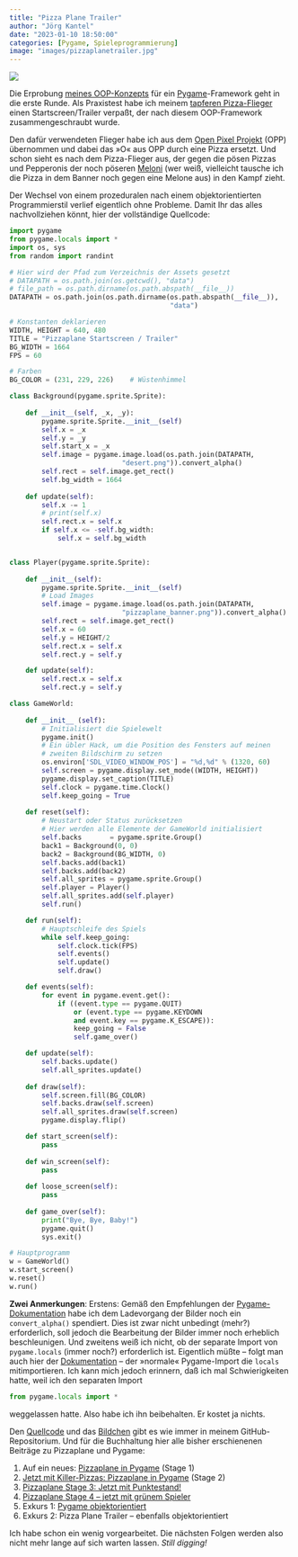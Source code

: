 ```yaml
---
title: "Pizza Plane Trailer"
author: "Jörg Kantel"
date: "2023-01-10 18:50:00"
categories: [Pygame, Spieleprogrammierung]
image: "images/pizzaplanetrailer.jpg"
---
```


[![](images/pizzaplanetrailer-b.jpg)](https://www.flickr.com/photos/schockwellenreiter/52619367586/)

Die Erprobung [meines OOP-Konzepts](https://kantel.github.io/posts/2023010701_pygame_oop/) für ein [Pygame](http://cognitiones.kantel-chaos-team.de/multimedia/spieleprogrammierung/pygame.html)-Framework geht in die erste Runde. Als Praxistest habe ich meinem [tapferen Pizza-Flieger](https://kantel.github.io/posts/2023010102_pizzaplane4/) einen Startscreen/Trailer verpaßt, der nach diesem OOP-Framework zusammengeschraubt wurde.

Den dafür verwendeten Flieger habe ich aus dem [Open Pixel Projekt](https://www.openpixelproject.com/) (OPP) übernommen und dabei das »O« aus OPP durch eine Pizza ersetzt. Und schon sieht es nach dem Pizza-Flieger aus, der gegen die pösen Pizzas und Pepperonis der noch pöseren [Meloni](https://de.wikipedia.org/wiki/Giorgia_Meloni) (wer weiß, vielleicht tausche ich die Pizza in dem Banner noch gegen eine Melone aus) in den Kampf zieht.

Der Wechsel von einem prozeduralen nach einem objektorientierten Programmierstil verlief eigentlich ohne Probleme. Damit Ihr das alles nachvollziehen könnt, hier der vollständige Quellcode:

~~~python
import pygame
from pygame.locals import *
import os, sys
from random import randint

# Hier wird der Pfad zum Verzeichnis der Assets gesetzt
# DATAPATH = os.path.join(os.getcwd(), "data")
# file_path = os.path.dirname(os.path.abspath(__file__))
DATAPATH = os.path.join(os.path.dirname(os.path.abspath(__file__)),
                                        "data")

# Konstanten deklarieren
WIDTH, HEIGHT = 640, 480
TITLE = "Pizzaplane Startscreen / Trailer"
BG_WIDTH = 1664
FPS = 60

# Farben
BG_COLOR = (231, 229, 226)    # Wüstenhimmel

class Background(pygame.sprite.Sprite):
    
    def __init__(self, _x, _y):
        pygame.sprite.Sprite.__init__(self)
        self.x = _x
        self.y = _y
        self.start_x = _x
        self.image = pygame.image.load(os.path.join(DATAPATH,
                            "desert.png")).convert_alpha()
        self.rect = self.image.get_rect()
        self.bg_width = 1664
        
    def update(self):
        self.x -= 1
        # print(self.x)
        self.rect.x = self.x
        if self.x <= -self.bg_width:
            self.x = self.bg_width


class Player(pygame.sprite.Sprite):
    
    def __init__(self):
        pygame.sprite.Sprite.__init__(self)
        # Load Images
        self.image = pygame.image.load(os.path.join(DATAPATH,
                            "pizzaplane_banner.png")).convert_alpha()
        self.rect = self.image.get_rect()
        self.x = 60
        self.y = HEIGHT/2
        self.rect.x = self.x
        self.rect.y = self.y

    def update(self):
        self.rect.x = self.x
        self.rect.y = self.y

class GameWorld:
    
    def __init__ (self):
        # Initialisiert die Spielewelt
        pygame.init()
        # Ein übler Hack, um die Position des Fensters auf meinen
        # zweiten Bildschirm zu setzen
        os.environ['SDL_VIDEO_WINDOW_POS'] = "%d,%d" % (1320, 60)
        self.screen = pygame.display.set_mode((WIDTH, HEIGHT))
        pygame.display.set_caption(TITLE)
        self.clock = pygame.time.Clock()
        self.keep_going = True
        
    def reset(self):
        # Neustart oder Status zurücksetzen
        # Hier werden alle Elemente der GameWorld initialisiert
        self.backs       = pygame.sprite.Group()
        back1 = Background(0, 0)
        back2 = Background(BG_WIDTH, 0)
        self.backs.add(back1)
        self.backs.add(back2)
        self.all_sprites = pygame.sprite.Group()
        self.player = Player()
        self.all_sprites.add(self.player)
        self.run()

    def run(self):
        # Hauptschleife des Spiels
        while self.keep_going:
            self.clock.tick(FPS)
            self.events()
            self.update()
            self.draw()

    def events(self):
        for event in pygame.event.get():
            if ((event.type == pygame.QUIT)
                or (event.type == pygame.KEYDOWN
                and event.key == pygame.K_ESCAPE)):
                keep_going = False
                self.game_over()

    def update(self):
        self.backs.update()
        self.all_sprites.update()
    
    def draw(self):
        self.screen.fill(BG_COLOR)
        self.backs.draw(self.screen)
        self.all_sprites.draw(self.screen)
        pygame.display.flip()

    def start_screen(self):
        pass
    
    def win_screen(self):
        pass
    
    def loose_screen(self):
        pass
    
    def game_over(self):
        print("Bye, Bye, Baby!")
        pygame.quit()
        sys.exit()

# Hauptprogramm
w = GameWorld()
w.start_screen()
w.reset()
w.run()
~~~

**Zwei Anmerkungen**: Erstens: Gemäß den Empfehlungen der [Pygame-Dokumentation](https://www.pygame.org/docs/ref/surface.html?highlight=convert_alpha#pygame.Surface.convert_alpha) habe ich dem Ladevorgang der Bilder noch ein `convert_alpha()` spendiert. Dies ist zwar nicht unbedingt (mehr?) erforderlich, soll jedoch die Bearbeitung der Bilder immer noch erheblich beschleunigen. Und zweitens weiß ich nicht, ob der separate Import von `pygame.locals` (immer noch?) erforderlich ist. Eigentlich müßte -- folgt man auch hier der [Dokumentation](https://www.pygame.org/docs/ref/locals.html) -- der »normale« Pygame-Import die `locals` mitimportieren. Ich kann mich jedoch erinnern, daß ich mal Schwierigkeiten hatte, weil ich den separaten Import

~~~python
from pygame.locals import *
~~~

weggelassen hatte. Also habe ich ihn beibehalten. Er kostet ja nichts.

Den [Quellcode](https://github.com/kantel/pygameprojects/blob/master/pizzaplane/pizzaplanestartscreen.py) und das [Bildchen](https://github.com/kantel/pygameprojects/tree/master/pizzaplane/data) gibt es wie immer in meinem GitHub-Repositorium. Und für die Buchhaltung hier alle bisher erschienenen Beiträge zu Pizzaplane und Pygame:

1. Auf ein neues: [Pizzaplane in Pygame](https://kantel.github.io/posts/20221222501_pizzaplane1_pygame/) (Stage 1)
2. [Jetzt mit Killer-Pizzas: Pizzaplane in Pygame](https://kantel.github.io/posts/20221222601_pizzaplane2_pygame/) (Stage 2)
3. [Pizzaplane Stage 3: Jetzt mit Punktestand!](https://kantel.github.io/posts/2022123101_pizzaplane3/)
4. [Pizzaplane Stage 4 – jetzt mit grünem Spieler](https://kantel.github.io/posts/2023010102_pizzaplane4/)
5. Exkurs 1: [Pygame objektorientiert](https://kantel.github.io/posts/2023010701_pygame_oop/)
5. Exkurs 2: Pizza Plane Trailer -- ebenfalls objektorientiert

Ich habe schon ein wenig vorgearbeitet. Die nächsten Folgen werden also nicht mehr lange auf sich warten lassen. *Still digging!*
